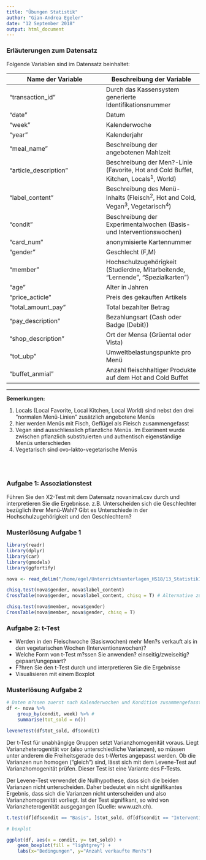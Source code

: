 ```yaml
---
title: "Übungen Statistik"
author: "Gian-Andrea Egeler"
date: "12 September 2018"
output: html_document
---
```



### Erläuterungen zum Datensatz

Folgende Variablen sind im Datensatz beinhaltet:


|   Name der Variable	|   Beschreibung der Variable	|   
|---	|---	|
|   "transaction_id" |  Durch das Kassensystem generierte Identifikationsnummer	| 
|   "date"	|   Datum	|
|  "week" | Kalenderwoche |
|  "year" | Kalenderjahr  |
|  "meal_name" | Beschreibung der angebotenen Mahlzeit  |
|  "article_description" | Beschreibung der Men?-Linie (Favorite, Hot and Cold Buffet, Kitchen, Locals<sup>1</sup>, World)  |
|  "label_content" | Beschreibung des Menü-Inhalts (Fleisch<sup>2</sup>, Hot and Cold, Vegan<sup>3</sup>, Vegetarisch<sup>4</sup>)  |
|  "condit" | Beschreibung der Experimentalwochen (Basis- und Interventionswochen)  |
|  "card_num" | anonymisierte Kartennummer  |
|  "gender" | Geschlecht (F,M)  |
|  "member" | Hochschulzugehörigkeit (Studierdne, Mitarbeitende, "Lernende", "Spezialkarten")  |
|  "age" |  Alter in Jahren |
|  "price_acticle" |  Preis des gekauften Artikels |
|  "total_amount_pay" | Total bezahlter Betrag  |
|  "pay_description" | Bezahlungsart (Cash oder Badge (Debit))  |
|  "shop_description" | Ort der Mensa (Grüental oder Vista)  |
|  "tot_ubp" | Umweltbelastungspunkte pro Menü  |
|  "buffet_anmial" | Anzahl fleischhaltiger Produkte auf dem Hot and Cold Buffet |

--------

**Bemerkungen:**

1. Locals (Local Favorite, Local Kitchen, Local World) sind nebst den drei "normalen Menü-Linien" zusätzlich angebotene Menüs
2. hier werden Menüs mit Fisch, Geflügel als Fleisch zusammengefasst
3. Vegan sind ausschliesslich pflanzliche Menüs. Im Exeriment wurde zwischen pflanzlich substituierten und authentisch eigenständige Menüs unterschieden
4. Vegetarisch sind ovo-lakto-vegetarische Menüs


<br><br>

### Aufgabe 1: Assoziationstest

Führen Sie den X2-Test mit dem Datensatz novanimal.csv durch und interpretieren Sie die Ergebnisse. z.B. Unterscheiden sich die Geschlechter bezüglich ihrer Menü-Wahl? Gibt es Unterschiede in der Hochschulzugehörigkeit und den Geschlechtern?

### Musterlösung Aufgabe 1

```r

library(readr)
library(dplyr)
library(car)
library(gmodels)
library(ggfortify)

nova <- read_delim("/home/egel/Unterrichtsunterlagen_HS18/13_Statistik1/data/novanimal.csv", delim = ";")

```

```r
chisq.test(nova$gender, nova$label_content)
CrossTable(nova$gender, nova$label_content, chisq = T) # Alternative zu chisq.test

chisq.test(nova$member, nova$gender)
CrossTable(nova$member, nova$gender, chisq = T)

```



### Aufgabe 2: t-Test

* Werden in den Fleischwoche (Basiswochen) mehr Men?s verkauft als in den vegetarischen Wochen (Interventionswochen)?
* Welche Form von t-Test m?ssen Sie anwenden? einseitig/zweiseitig? gepaart/ungepaart?
* F?hren Sie den t-Test durch und interpretieren Sie die Ergebnisse
* Visualisieren mit einem Boxplot


### Musterlösung Aufgabe 2
```r
# Daten m?ssen zuerst nach Kalenderwochen und Kondition zusammengefasst werden
df <- nova %>%
    group_by(condit, week) %>% # 
    summarise(tot_sold = n())

leveneTest(df$tot_sold, df$condit)

```

Der t-Test für unabhängige Gruppen setzt Varianzhomogenität voraus. Liegt Varianzheterogenität vor (also unterschiedliche Varianzen), so müssen unter anderem die Freiheitsgerade des t-Wertes angepasst werden. Ob die Varianzen nun homogen ("gleich") sind, lässt sich mit dem Levene-Test auf Varianzhomogenität prüfen. Dieser Test ist eine Variante des F-Tests.

Der Levene-Test verwendet die Nullhypothese, dass sich die beiden Varianzen nicht unterscheiden. Daher bedeutet ein nicht signifikantes Ergebnis, dass sich die Varianzen nicht unterscheiden und also Varianzhomogenität vorliegt. Ist der Test signifikant, so wird von Varianzheterogenität ausgegangen (Quelle: www.uzh.ch).

```r

t.test(df[df$condit == "Basis", ]$tot_sold, df[df$condit == "Intervention", ]$tot_sold, var.equal = F)

# boxplot

ggplot(df, aes(x = condit, y= tot_sold)) + 
    geom_boxplot(fill = "lightgrey") + 
    labs(x="Bedingungen", y="Anzahl verkaufte Men?s")
```
